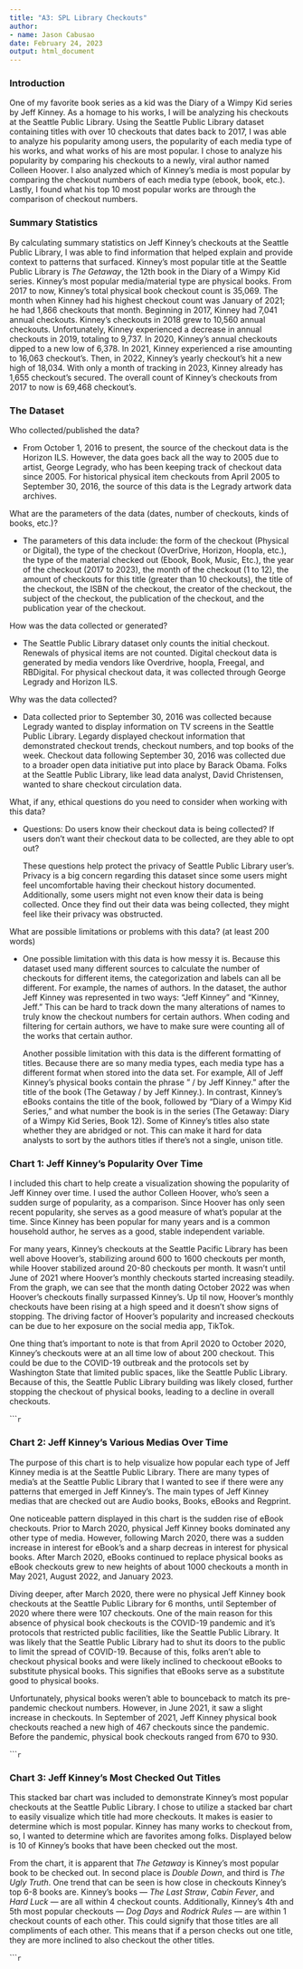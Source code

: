 ```yaml
---
title: "A3: SPL Library Checkouts"
author:
- name: Jason Cabusao
date: February 24, 2023
output: html_document
---
```


### Introduction

One of my favorite book series as a kid was the Diary of a Wimpy Kid series by Jeff Kinney. As a homage to his works, I will be analyzing his checkouts at the Seattle Public Library. Using the Seattle Public Library dataset containing titles with over 10 checkouts that dates back to 2017, I was able to analyze his popularity among users, the popularity of each media type of his works, and what works of his are most popular. I chose to analyze his popularity by comparing his checkouts to a newly, viral author named Colleen Hoover. I also analyzed which of Kinney's media is most popular by comparing the checkout numbers of each media type (ebook, book, etc.). Lastly, I found what his top 10 most popular works are through the comparison of checkout numbers.

### Summary Statistics

By calculating summary statistics on Jeff Kinney's checkouts at the Seattle Public Library, I was able to find information that helped explain and provide context to patterns that surfaced. Kinney's most popular title at the Seattle Public Library is *The Getaway*, the 12th book in the Diary of a Wimpy Kid series. Kinney's most popular media/material type are physical books. From 2017 to now, Kinney's total physical book checkout count is 35,069. The month when Kinney had his highest checkout count was January of 2021; he had 1,866 checkouts that month. Beginning in 2017, Kinney had 7,041 annual checkouts. Kinney's checkouts in 2018 grew to 10,560 annual checkouts. Unfortunately, Kinney experienced a decrease in annual checkouts in 2019, totaling to 9,737. In 2020, Kinney's annual checkouts dipped to a new low of 6,378. In 2021, Kinney experienced a rise amounting to 16,063 checkout's. Then, in 2022, Kinney's yearly checkout's hit a new high of 18,034. With only a month of tracking in 2023, Kinney already has 1,655 checkout's secured. The overall count of Kinney's checkouts from 2017 to now is 69,468 checkout's.

### The Dataset

Who collected/published the data? 

* From October 1, 2016 to present, the source of the checkout data is the Horizon ILS. However, the data goes back all the way to 2005 due to artist, George Legrady, who has been keeping track of checkout data since 2005. For historical physical item checkouts from April 2005 to September 30, 2016, the source of this data is the Legrady artwork data archives.

What are the parameters of the data (dates, number of checkouts, kinds of books, etc.)?

* The parameters of this data include: the form of the checkout (Physical or Digital), the type of the checkout (OverDrive, Horizon, Hoopla, etc.), the type of the material checked out (Ebook, Book, Music, Etc.), the year of the checkout (2017 to 2023), the month of the checkout (1 to 12), the amount of checkouts for this title (greater than 10 checkouts), the title of the checkout, the ISBN of the checkout, the creator of the checkout, the subject of the checkout, the publication of the checkout, and the publication year of the checkout.

How was the data collected or generated?  

* The Seattle Public Library dataset only counts the initial checkout. Renewals of physical items are not counted. Digital checkout data is generated by media vendors like Overdrive, hoopla, Freegal, and RBDigital. For physical checkout data, it was collected through George Legrady and Horizon ILS. 

Why was the data collected?  

* Data collected prior to September 30, 2016 was collected because Legrady wanted to display information on TV screens in the Seattle Public Library. Legardy displayed checkout information that demonstrated checkout trends, checkout numbers, and top books of the week. Checkout data following September 30, 2016 was collected due to a broader open data initiative put into place by Barack Obama. Folks at the Seattle Public Library, like lead data analyst, David Christensen, wanted to share checkout circulation data.

What, if any, ethical questions do you need to consider when working with this data?

* Questions: Do users know their checkout data is being collected? If users don't want their checkout data to be collected, are they able to opt out? 

  These questions help protect the privacy of Seattle Public Library user's. Privacy is a big concern regarding this dataset since some users might feel uncomfortable having their checkout history documented. Additionally, some users might not even know their data is being collected. Once they find out their data was being collected, they might feel like their privacy was obstructed.

What are possible limitations or problems with this data?   (at least 200 words)

* One possible limitation with this data is how messy it is. Because this dataset used many different sources to calculate the number of checkouts for different items, the categorization and labels can all be different. For example, the names of authors. In the dataset, the author Jeff Kinney was represented in two ways: "Jeff Kinney" and "Kinney, Jeff." This can be hard to track down the many alterations of names to truly know the checkout numbers for certain authors. When coding and filtering for certain authors, we have to make sure were counting all of the works that certain author. 

  Another possible limitation with this data is the different formatting of titles. Because there are so many media types, each media type has a different format when stored into the data set. For example, All of Jeff Kinney's physical books contain the phrase " / by Jeff Kinney." after the title of the book (The Getaway / by Jeff Kinney.). In contrast, Kinney's eBooks contains the title of the book, followed by "Diary of a Wimpy Kid Series," and what number the book is in the series (The Getaway: Diary of a Wimpy Kid Series, Book 12). Some of Kinney's titles also state whether they are abridged or not. This can make it hard for data analysts to sort by the authors titles if there's not a single, unison title.

### Chart 1: Jeff Kinney's Popularity Over Time

I included this chart to help create a visualization showing the popularity of Jeff Kinney over time. I used the author Colleen Hoover, who's seen a sudden surge of popularity, as a comparison. Since Hoover has only seen recent popularity, she serves as a good measure of what's popular at the time. Since Kinney has been popular for many years and is a common household author, he serves as a good, stable independent variable.

For many years, Kinney's checkouts at the Seattle Pacific Library has been well above Hoover's, stabilizing around 600 to 1600 checkouts per month, while Hoover stabilized around 20-80 checkouts per month. It wasn't until June of 2021 where Hoover's monthly checkouts started increasing steadily. From the graph, we can see that the month dating October 2022 was when Hoover's checkouts finally surpassed Kinney's. Up til now, Hoover's monthly checkouts have been rising at a high speed and it doesn't show signs of stopping. The driving factor of Hoover's popularity and increased checkouts can be due to her exposure on the social media app, TikTok.

One thing that's important to note is that from April 2020 to October 2020, Kinney's checkouts were at an all time low of about 200 checkout. This could be due to the COVID-19 outbreak and the protocols set by Washington State that limited public spaces, like the Seattle Public Library. Because of this, the Seattle Public Library building was likely closed, further stopping the checkout of physical books, leading to a decline in overall checkouts.

``````r
```

### Chart 2: Jeff Kinney's Various Medias Over Time

The purpose of this chart is to help visualize how popular each type of Jeff Kinney media is at the Seattle Public Library. There are many types of media's at the Seattle Public Library that I wanted to see if there were any patterns that emerged in Jeff Kinney's. The main types of Jeff Kinney medias that are checked out are Audio books, Books, eBooks and Regprint. 

One noticeable pattern displayed in this chart is the sudden rise of eBook checkouts. Prior to March 2020, physical Jeff Kinney books dominated any other type of media. However, following March 2020, there was a sudden increase in interest for eBook's and a sharp decreas in interest for physical books. After March 2020, eBooks continued to replace physical books as eBook checkouts grew to new heights of about 1000 checkouts a month in May 2021, August 2022, and January 2023.

Diving deeper, after March 2020, there were no physical Jeff Kinney book checkouts at the Seattle Public Library for 6 months, until September of 2020 where there were 107 checkouts. One of the main reason for this absence of  physical book checkouts is the COVID-19 pandemic and it's protocols that restricted public facilities, like the Seattle Public Library. It was likely that the Seattle Public Library had to shut its doors to the public to limit the spread of COVID-19. Because of this, folks aren't able to checkout physical books and were likely inclined to checkoout eBooks to substitute physical books. This signifies that eBooks serve as a substitute good to physical books.

Unfortunately, physical books weren't able to bounceback to match its pre-pandemic checkout numbers. However, in June 2021, it saw a slight increase in checkouts. In September of 2021, Jeff Kinney physical book checkouts reached a new high of 467 checkouts since the pandemic. Before the pandemic, physical book checkouts ranged from 670 to 930.

``````r
```

### Chart 3: Jeff Kinney's Most Checked Out Titles

This stacked bar chart was included to demonstrate Kinney's most popular checkouts at the Seattle Public Library. I chose to utilize a stacked bar chart to easily visualize which title had more checkouts. It makes is easier to determine which is most popular. Kinney has many works to checkout from, so, I wanted to determine which are favorites among folks. Displayed below is 10 of Kinney's books that have been checked out the most. 

From the chart, it is apparent that *The Getaway* is Kinney's most popular book to be checked out. In second place is *Double Down*, and third is *The Ugly Truth*. One trend that can be seen is how close in checkouts Kinney's top 6-8 books are. Kinney's books — *The Last Straw*, *Cabin Fever*, and *Hard Luck* — are all within 4 checkout counts. Additionally, Kinney's 4th and 5th most popular checkouts — *Dog Days* and *Rodrick Rules* — are within 1 checkout counts of each other. This could signify that those titles are all compliments of each other. This means that if a person checks out one title, they are more inclined to also checkout the other titles.

``````r
```

